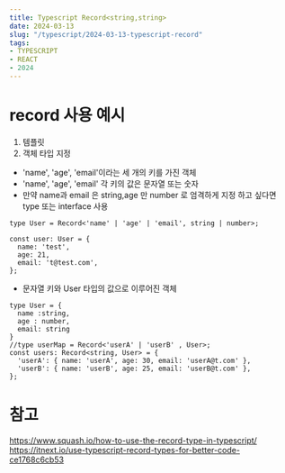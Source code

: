 ```yaml
---
title: Typescript Record<string,string>
date: 2024-03-13
slug: "/typescript/2024-03-13-typescript-record"
tags:
- TYPESCRIPT
- REACT
- 2024
---
```



# record 사용 예시

1. 템플릿
2. 객체 타입 지정
* 'name', 'age', 'email'이라는 세 개의 키를 가진 객체
* 'name', 'age', 'email' 각 키의 값은 문자열 또는 숫자
* 만약 name과 email 은 string,age 만 number 로 엄격하게 지정 하고 싶다면 type 또는 interface 사용

```
type User = Record<'name' | 'age' | 'email', string | number>;

const user: User = {
  name: 'test',
  age: 21,
  email: 't@test.com',
};
```
* 문자열 키와 User 타입의 값으로 이루어진 객체
```
type User = {
  name :string,
  age : number,
  email: string
}
//type userMap = Record<'userA' | 'userB' , User>;
const users: Record<string, User> = {
  'userA': { name: 'userA', age: 30, email: 'userA@t.com' },
  'userB': { name: 'userB', age: 25, email: 'userB@t.com' },
};
```

# 참고
https://www.squash.io/how-to-use-the-record-type-in-typescript/
https://itnext.io/use-typescript-record-types-for-better-code-ce1768c6cb53